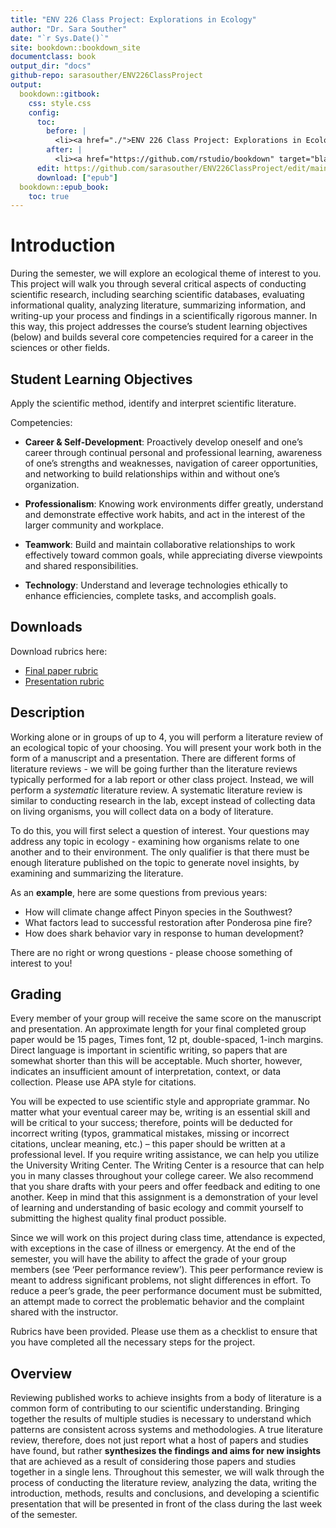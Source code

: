 ```yaml
---
title: "ENV 226 Class Project: Explorations in Ecology"
author: "Dr. Sara Souther"
date: "`r Sys.Date()`"
site: bookdown::bookdown_site
documentclass: book
output_dir: "docs"
github-repo: sarasouther/ENV226ClassProject
output:
  bookdown::gitbook:
    css: style.css
    config:
      toc:
        before: |
          <li><a href="./">ENV 226 Class Project: Explorations in Ecology</a></li>
        after: |
          <li><a href="https://github.com/rstudio/bookdown" target="blank">Published with bookdown</a></li>
      edit: https://github.com/sarasouther/ENV226ClassProject/edit/main/%s
      download: ["epub"]
  bookdown::epub_book:
    toc: true
---
```


# Introduction {#intro}

During the semester, we will explore an ecological theme of interest to you. This project will walk you through several critical aspects of conducting scientific research, including searching scientific databases, evaluating informational quality, analyzing literature, summarizing information, and writing-up your process and findings in a scientifically rigorous manner. In this way, this project addresses the course's student learning objectives (below) and builds several core competencies required for a career in the sciences or other fields.

## Student Learning Objectives

Apply the scientific method, identify and interpret scientific literature.

Competencies: 

-  **Career & Self-Development**: Proactively develop oneself and one’s career through continual personal and professional learning, awareness of one’s strengths and weaknesses, navigation of career opportunities, and networking to build relationships within and without one’s organization. 

- **Professionalism**: Knowing work environments differ greatly, understand and demonstrate effective work habits, and act in the interest of the larger community and workplace. 

- **Teamwork**: Build and maintain collaborative relationships to work effectively toward common goals, while appreciating diverse viewpoints and shared responsibilities. 

- **Technology**: Understand and leverage technologies ethically to enhance efficiencies, complete tasks, and accomplish goals.

## Downloads

Download rubrics here:

- [Final paper rubric](https://docs.google.com/document/d/13G8SdVpTp7MDJHxx0DN3JzqK4UVE4eHC/export?format=pdf)
- [Presentation rubric](https://drive.google.com/uc?export=download&id=1f5omd8q7F6AxFyLUPQZHya3kfVz5hdI9)

## Description

Working alone or in groups of up to 4, you will perform a literature review of an ecological topic of your choosing. You will present your work both in the form of a manuscript and a presentation. There are different forms of literature reviews - we will be going further than the literature reviews typically performed for a lab report or other class project. Instead, we will perform a *systematic* literature review. A systematic literature review is similar to conducting research in the lab, except instead of collecting data on living organisms, you will collect data on a body of literature. 

To do this, you will first select a question of interest. Your questions may address any topic in ecology - examining how organisms relate to one another and to their environment. The only qualifier is that there must be enough literature published on the topic to generate novel insights, by examining and summarizing the literature.

As an **example**, here are some questions from previous years:

- How will climate change affect Pinyon species in the Southwest?
- What factors lead to successful restoration after Ponderosa pine fire?
- How does shark behavior vary in response to human development?

There are no right or wrong questions - please choose something of interest to you!

## Grading

Every member of your group will receive the same score on the manuscript and presentation. An approximate length for your final completed group paper would be 15 pages, Times font, 12 pt, double-spaced, 1-inch margins. Direct language is important in scientific writing, so papers that are somewhat shorter than this will be acceptable. Much shorter, however, indicates an insufficient amount of interpretation, context, or data collection. Please use APA style for citations.

You will be expected to use scientific style and appropriate grammar. No matter what your eventual career may be, writing is an essential skill and will be critical to your success; therefore, points will be deducted for incorrect writing (typos, grammatical mistakes, missing or incorrect citations, unclear meaning, etc.) – this paper should be written at a professional level. If you require writing assistance, we can help you utilize the University Writing Center. The Writing Center is a resource that can help you in many classes throughout your college career. We also recommend that you share drafts with your peers and offer feedback and editing to one another. Keep in mind that this assignment is a demonstration of your level of learning and understanding of basic ecology and commit yourself to submitting the highest quality final product possible.

Since we will work on this project during class time, attendance is expected, with exceptions in the case of illness or emergency. At the end of the semester, you will have the ability to affect the grade of your group members (see 'Peer performance review'). This peer performance review is meant to address significant problems, not slight differences in effort. To reduce a peer's grade, the peer performance document must be submitted, an attempt made to correct the problematic behavior and the complaint shared with the instructor. 

Rubrics have been provided. Please use them as a checklist to ensure that you have completed all the necessary steps for the project.

## Overview

Reviewing published works to achieve insights from a body of literature is a common form of contributing to our scientific understanding. Bringing together the results of multiple studies is necessary to understand which patterns are consistent across systems and methodologies. A true literature review, therefore, does not just report what a host of papers and studies have found, but rather **synthesizes the findings and aims for new insights** that are achieved as a result of considering those papers and studies together in a single lens. Throughout this semester, we will walk through the process of conducting the literature review, analyzing the data, writing the introduction, methods, results and conclusions, and developing a scientific presentation that will be presented in front of the class during the last week of the semester.
